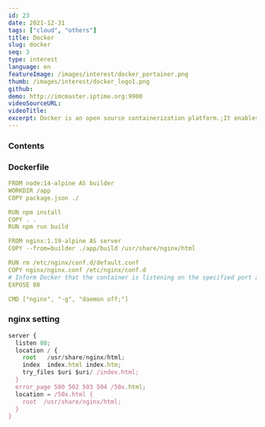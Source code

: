 ```yaml
---
id: 23
date: 2021-12-31
tags: ["cloud", "others"]
title: Docker
slug: docker
seq: 3
type: interest
language: en
featureImage: /images/interest/docker_portainer.png
thumb: /images/interest/docker_logo1.png
github:
demo: http://imcmaster.iptime.org:9900
videoSourceURL:
videoTitle:
excerpt: Docker is an open source containerization platform.;It enables developers to package applications into containers—standardized executable components;combining application source code with the operating system (OS) libraries;and dependencies required to run that code in any environment.
---
```


### Contents

### Dockerfile

```YAML
FROM node:14-alpine AS builder
WORKDIR /app
COPY package.json ./

RUN npm install
COPY . .
RUN npm run build

FROM nginx:1.19-alpine AS server
COPY --from=builder ./app/build /usr/share/nginx/html

RUN rm /etc/nginx/conf.d/default.conf
COPY nginx/nginx.conf /etc/nginx/conf.d
# Inform Docker that the container is listening on the specified port at runtime.
EXPOSE 80

CMD ["nginx", "-g", "daemon off;"]
```

### nginx setting

```javascript
server {
  listen 80;
  location / {
    root   /usr/share/nginx/html;
    index  index.html index.htm;
    try_files $uri $uri/ /index.html;
  }
  error_page 500 502 503 504 /50x.html;
  location = /50x.html {
    root  /usr/share/nginx/html;
  }
}
```
